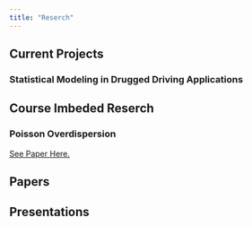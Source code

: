 ```yaml
---
title: "Reserch"
---
```


## Current Projects

### Statistical Modeling in Drugged Driving Applications

## Course Imbeded Reserch

### Poisson Overdispersion

[See Paper Here.](OverdispersionPaper.pdf)

## Papers

## Presentations

